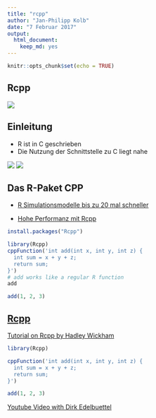```yaml
---
title: "rcpp"
author: "Jan-Philipp Kolb"
date: "7 Februar 2017"
output: 
  html_document: 
    keep_md: yes
---
```


```r
knitr::opts_chunk$set(echo = TRUE)
```


## Rcpp

![](figure/cppimages.jpg)

## Einleitung

- R ist in C geschrieben
- Die Nutzung der Schnittstelle zu C liegt nahe

![](https://cdn.worldvectorlogo.com/logos/c.svg)
![](http://www.rcpp.org/book/seamless.png)

## Das R-Paket CPP 

- [R Simulationsmodelle bis zu 20 mal schneller](https://www.r-bloggers.com/make-your-r-simulation-models-20-times-faster/)

- [Hohe Performanz mit Rcpp](http://adv-r.had.co.nz/Rcpp.html)


```r
install.packages("Rcpp")
```

```r
library(Rcpp)
cppFunction('int add(int x, int y, int z) {
  int sum = x + y + z;
  return sum;
}')
# add works like a regular R function
add
```

```r
add(1, 2, 3)
```


## [Rcpp](http://dirk.eddelbuettel.com/code/rcpp/Rcpp-introduction.pdf)

[Tutorial on Rcpp by Hadley Wickham](http://adv-r.had.co.nz/Rcpp.html#rcpp-intro)

```r
library(Rcpp)
```

```r
cppFunction('int add(int x, int y, int z) {
  int sum = x + y + z;
  return sum;
}')
```


```r
add(1, 2, 3)
```



[Youtube Video with Dirk Edelbuettel](https://www.youtube.com/watch?v=ZKx5duewv-0)


